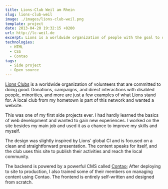 ```yaml
---
title: Lions-Club Weil am Rhein
slug: lions-club-weil
image: ./images/lions-club-weil.png
template: project
date: 2013-04-20 19:32:15 +0200
url: http://lc-weil.de
excerpt: Lions is a worldwide organization of people with the goal to donate and work for charity.
technologies:
  - HTML
  - CSS
  - Contao
tags:
  - Side project
  - Open source
---
```


[Lions Clubs](https://www.lionsclubs.org/en) is a worldwide organization of volunteers that are committed to doing good. Donations, campaigns, and direct interactions with disabled people, minorities, and more are just a few examples of what Lions stand for. A local club from my hometown is part of this network and wanted a website.

This was one of my first side projects ever. I had hardly learned the basics of web development and wanted to gain new experiences. I worked on the site besides my main job and used it as a chance to improve my skills and myself.

The design was slightly inspired by Lions' global CI and is focused on a clean and straightforward presentation. The content speaks for itself, and the club uses this site to publish their activities and reach the local community.

The backend is powered by a powerful CMS called [Contao](https://contao.org/en/); After deploying to site to production, I also trained some of their members on managing content using Contao. The frontend is entirely self-written and designed from scratch.
